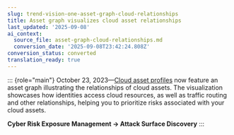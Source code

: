 ```yaml
---
slug: trend-vision-one-asset-graph-cloud-relationships
title: Asset graph visualizes cloud asset relationships
last_updated: '2025-09-08'
ai_context:
  source_file: asset-graph-cloud-relationships.md
  conversion_date: '2025-09-08T23:42:24.808Z'
conversion_status: converted
translation_ready: true
---
```


::: {role="main"}
October 23, 2023—[Cloud asset profiles](cloud-asset-profile.mdx) now feature an asset graph illustrating the relationships of cloud assets. The visualization showcases how identities access cloud resources, as well as traffic routing and other relationships, helping you to prioritize risks associated with your cloud assets.

**Cyber Risk Exposure Management → Attack Surface Discovery**
:::
